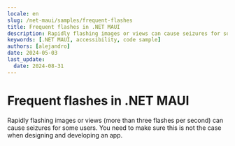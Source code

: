```yaml
---
locale: en
slug: /net-maui/samples/frequent-flashes
title: Frequent flashes in .NET MAUI
description: Rapidly flashing images or views can cause seizures for some users.
keywords: [.NET MAUI, accessibility, code sample]
authors: [alejandro]
date: 2024-05-03
last_update:
  date: 2024-08-31
---
```


# Frequent flashes in .NET MAUI

Rapidly flashing images or views (more than three flashes per second) can cause seizures for some users. You need to make sure this is not the case when designing and developing an app.

<CodeSample id="screen-flashes" framework="net-maui" locale="en"/>
